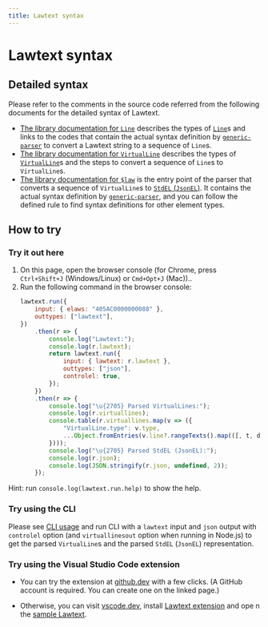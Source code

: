 ```yaml
---
title: Lawtext syntax
---
```


# Lawtext syntax

## Detailed syntax

Please refer to the comments in the source code referred from the following documents for the detailed syntax of Lawtext.

- [The library documentation for `Line`](../lib/core/src/node/cst/line/README.mdx#line) describes the types of [`Line`](../technical/parsing.mdx#line)s and links to the codes that contain the actual syntax definition by [`generic-parser`](https://github.com/yamachig/generic-parser) to convert a Lawtext string to a sequence of `Line`s.
- [The library documentation for `VirtualLine`](../lib/core/src/parser/std/virtualLine/README.mdx#virtualline) describes the types of [`VirtualLine`](../technical/parsing.mdx#virtualline)s and the steps to convert a sequence of `Line`s to `VirtualLine`s.
- [The library documentation for `$law`](../lib/core/src/parser/std/rules/$law/README.mdx#law) is the entry point of the parser that converts a sequence of `VirtualLine`s to [`StdEL` (`JsonEL`)](../technical/intermediate-data.mdx#stdel). It contains the actual syntax definition by [`generic-parser`](https://github.com/yamachig/generic-parser), and you can follow the defined rule to find syntax definitions for other element types.

## How to try

### Try it out here

1. On this page, open the browser console (for Chrome, press `Ctrl+Shift+J` (Windows/Linux) or `Cmd+Opt+J` (Mac))..
1. Run the following command in the browser console:
    ```js
    lawtext.run({
        input: { elaws: "405AC0000000088" },
        outtypes: ["lawtext"],
    })
        .then(r => {
            console.log("Lawtext:");
            console.log(r.lawtext);
            return lawtext.run({
                input: { lawtext: r.lawtext },
                outtypes: ["json"],
                controlel: true,
            });
        })
        .then(r => {
            console.log("\u{2705} Parsed VirtualLines:");
            console.log(r.virtuallines);
            console.table(r.virtuallines.map(v => ({
                "VirtualLine.type": v.type,
                ...Object.fromEntries(v.line?.rangeTexts().map(([, t, d], i) => [`rangeTexts()[${i}]`, t]) ?? []),
            })));
            console.log("\u{2705} Parsed StdEL (JsonEL):");
            console.log(r.json);
            console.log(JSON.stringify(r.json, undefined, 2));
        });
    ```

Hint: run `console.log(lawtext.run.help)` to show the help.

### Try using the CLI

Please see [CLI usage](../cli.mdx) and run CLI with a `lawtext` input and `json` output with `controlel` option (and `virtuallinesout` option when running in Node.js) to get the parsed `VirtualLine`s and the parsed `StdEL` (`JsonEL`) representation.

### Try using the Visual Studio Code extension

- You can try the extension at [github.dev](https://github.dev/yamachig/vscode-lawtext-sample) with a few clicks. (A GitHub account is required. You can create one on the linked page.)

- Otherwise, you can visit [vscode.dev](https://vscode.dev/), install [Lawtext extension](https://marketplace.visualstudio.com/items?itemName=yamachi.lawtext) and ope
n the [sample Lawtext](https://yamachig.github.io/lawtext-app/#/(sample)).
